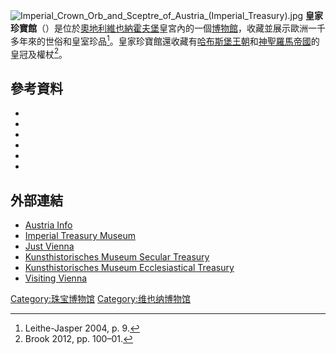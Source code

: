 [[File:Imperial_Crown_Orb_and_Sceptre_of_Austria_(Imperial_Treasury).jpg|thumb]]
'''皇家珍寶館'''（{{lang-de|Kaiserliche Schatzkammer}}）是位於[[奧地利|奧地利]][[維也納|維也納]][[霍夫堡|霍夫堡]]皇宮內的一個[[博物館|博物館]]，收藏並展示歐洲一千多年來的世俗和皇室珍品<ref name="leithe">Leithe-Jasper 2004, p. 9.</ref>。皇家珍寶館還收藏有[[哈布斯堡王朝|哈布斯堡王朝]]和[[神聖羅馬帝國|神聖羅馬帝國]]的皇冠及權杖<ref name="brook">Brook 2012, pp. 100–01.</ref>。
==參考資料==
{{Reflist}}
{{refbegin}}
* {{cite book|last=Brook |first=Stephan |editor= |title=DK Eyewitness Travel Guide: Vienna |publisher=Dorling Kindersley Ltd. |location=London |date=2012 |page= |isbn=978-0756684280}}
* {{cite book|author=Kunsthistorisches Museum Wien |editor= |title=The Secular and Ecclesiastical Treasuries |publisher=Residenz Verlag |location=Vienna |date=1991 |page= |isbn=978-3701706860}}
* {{cite book|last1=Leithe-Jasper |first1=Manfred |last2=Distelberger |first2=Rudolf |title=The Kunsthistorisches Museum Vienna: The Imperial and Ecclesiastical Treasury |publisher=Scala Publishers |location=Vienna |date=2004 |page= |isbn=978-3406429385}}
* {{cite book|last=Schnorr |first=Lina |title=Imperial Vienna |publisher=HB Medienvertrieb GesmbH |location=Vienna |date=2012 |page= |isbn=978-3950239690}}
* {{cite book|last1=Unterreiner |first1=Katrin |last2=Gredler |first2=Willfried |title=The Hofburg |publisher=Pichler Verlag |location=Vienna |date=2009 |page= |isbn=978-3854314912}}
* {{cite book|last=Kirkpatrick |first=Sydney D.|title=Hitler's holy relics : a true story of Nazi plunder and the race to recover the crown jewels of the Holy Roman Empire |url=https://archive.org/details/hitlersholyrelic00kirk |publisher=Simon & Schuster|location=New York|date=2010 |isbn=978-1416590620}}
{{refend}}
==外部連結==
{{commons category|Secular and Ecclesiastical Treasury}}
* [http://www.austria.info/us/austria-unique-like-you/the-imperial-treasury-1471387.html Austria Info] {{Wayback|url=http://www.austria.info/us/austria-unique-like-you/the-imperial-treasury-1471387.html |date=20130116030532 }}
* [http://www.wiener-schatzkammer.at/imperial-treasury-vienna.html Imperial Treasury Museum] {{Wayback|url=http://www.wiener-schatzkammer.at/imperial-treasury-vienna.html |date=20151123193909 }}
* [http://justvienna.com/imperial-days/schatzkammer-the-imperial-treasury-with-the-holy-grail/ Just Vienna] {{Wayback|url=http://justvienna.com/imperial-days/schatzkammer-the-imperial-treasury-with-the-holy-grail/ |date=20150526221040 }}
* [https://web.archive.org/web/20121201032058/http://www.khm.at/en/collections/secular-treasury/ Kunsthistorisches Museum Secular Treasury]
* [https://web.archive.org/web/20121201031847/http://www.khm.at/en/collections/ecclesiastical-treasury/ Kunsthistorisches Museum Ecclesiastical Treasury]
* [http://www.visitingvienna.com/sights/museums/schatzkammer/ Visiting Vienna] {{Wayback|url=http://www.visitingvienna.com/sights/museums/schatzkammer/ |date=20160304045942 }}

{{coord|48|12|24|N|16|21|56|E|display=title|region:AT-9_type:landmark_source:dewiki}}
{{normdaten}}
[[Category:珠宝博物馆|Category:珠宝博物馆]]
[[Category:维也纳博物馆|Category:维也纳博物馆]]